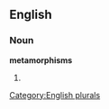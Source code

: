 
==English==

===Noun===
'''metamorphisms'''

# {{plural of|[[metamorphism]]}}

[[Category:English plurals]]